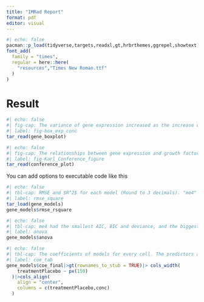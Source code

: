 ```yaml
---
title: "IMRad Report"
format: pdf
editor: visual
---
```


```r
#| echo: false
pacman::p_load(tidyverse,targets,readxl,gt,hrbrthemes,ggrepel,showtext)
font_add(
  family = "times",
  regular = here::here(
    "resources","Times New Roman.ttf"
  )
)
```

# Result

```r
#| echo: false
#| fig-cap: The variance of gene expression increased as the increase of the growth factor. Moreover, the gene expression with treatment "Activating factor 42" was almost always larger than it with "Placebo", for every level of growth factor. 
#| label: fig-box_exp_conc
tar_read(gene_boxplot)
```

```r
#| echo: false
#| fig-cap: The relationships between gene expression and growth factors in each cell. For wild-type cells, treatment "Activating factor 42" had a strong influence on the relationships between the gene expression and growth factor, while for cell-type 101 cells, the effect of treatment on this relationship also appears to be related to individual cells.
#| label: fig-Karl_Conference_figure
tar_read(conference_plot)
```

You can add options to executable code like this

```r
#| echo: false
#| tbl-cap: RMSE and $R^2$ for each model (Round to 3 decimals). "me4" had the smallest RMSE and largest $R^2$, indicating it is the most accurate model. 
#| label: rmse_square
tar_load(gene_models)
gene_models$rmse_rsquare
```

```r
#| echo: false
#| tbl-cap: me4 had the smallest AIC, BIC and deviance, and the biggest log-likelihood. Its p-value of the Chi-square test was also sufficiently small. All the measurements suggested that "me4" is the best model among all 4 models.
#| label: anova
gene_models$anova
```

```r
#| echo: false
#| tbl-cap: The coefficients of models for every cell. The predictors about treatment "Placebo" (treatmentPlacebo and treatmentPlacebo:conc) negatively influenced the gene expression for all cells, indicating that the treatment "Activating factor 42" positively influenced the cells' gene expression, compared to treatment Placebo.
#| label: coe_tab
gene_models$coe_final|>gt(rownames_to_stub = TRUE)|> cols_width(
    treatmentPlacebo ~ px(150)
  )|>cols_align(
    align = "center",
    columns = c(treatmentPlacebo,conc)
  )
```
